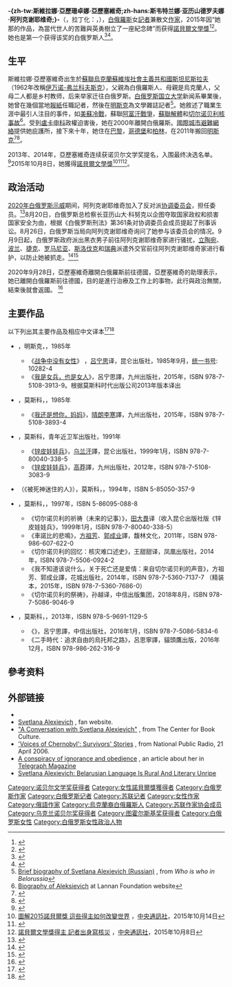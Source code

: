 {{noteTA
|T = zh-hans:斯韦特兰娜·阿列克谢耶维奇; zh-tw:斯維拉娜·亞歷塞維奇;
|1 = zh-hans:斯韦特兰娜; zh-tw:斯維拉娜;
|2 = zh-hans:亚历山德罗芙娜; zh-tw:亞歷珊卓娜;
|3 = zh-hans:阿列克谢耶维奇; zh-tw:亞歷塞維奇;
|4=zh-hans:切尔诺贝利; zh-hk:切爾諾貝爾; zh-tw:車諾比;
}}
{{Infobox writer
|图像     = Swetlana_Alexijewitsch_2013_cropped.jpg
|图像大小 = 220px
|图像说明 = 
|姓名     = 斯維拉娜·亞歷塞維奇 {{Nobel icon|2015年諾貝爾文學獎|诺贝尔文学奖}}<br />{{lang|be|Святлана Алексіевіч}}
|本名     = {{lang|be|Святлана Аляксандраўна Алексіевіч}}
|笔名     = 
|原名     = 
|出生     = {{birth date and age|1948|5|31}}
|出生地点 = {{URS}}[[烏克蘭蘇維埃社會主義共和國|烏克蘭]][[伊万诺-弗兰科夫斯克|斯坦尼斯拉夫]]
|逝世     = <!--卒年在前生年在后{{death date and age|YYYY|MM|DD|YYYY|MM|DD}} 或{{Death year and age| }}-->
|逝世地点 = 
|居处     = 
|职业     = [[记者|记者]]<br />[[作家|作家]]
|国籍     = {{BLR}}
|种族     = 
|公民权   = 
|教育程度 = 
|母校     = 
|创作时期 = 
|体裁     = 
|主题     = 
|文学运动 = 
|代表作   = 
|父母     = 
|配偶     = 
|伴侣     = 
|子女     = 
|亲属     = 
|受影响于 = 
|施影响于 = 
|奖项     = [[诺贝尔文学奖|诺贝尔文学奖]]（2015）<br />[[德国书商和平奖|德国书商和平奖]]<br />[[美第奇奖|美第奇奖]]<br />[[图霍尔斯基奖|图霍尔斯基奖]]
|官方网站 = {{url|http://alexievich.info/}}
|签名     =  Svetlana_Alexijevich_Autograph.jpg
}}
'''-{zh-tw:斯維拉娜·亞歷珊卓娜·亞歷塞維奇;zh-hans:斯韦特兰娜·亚历山德罗夫娜·阿列克谢耶维奇;}-'''（{{lang-be|'''Святлана Аляксандраўна Алексіевіч'''}}，拉丁化：{{lang|la|Svetlana Alexandrovna Alexievich}}，{{bd|1948年|5月31日|||catIdx=Alexievich, Svetlana}}），[[白俄羅斯|白俄羅斯]]女[[記者|記者]]兼散文[[作家|作家]]，2015年因“她那{{tsl|en|Polyphony (literature)|複述寫作法}}的作品，為當代世人的苦難與英勇樹立了一座紀念碑”而获得[[諾貝爾文學獎|諾貝爾文學獎]]<ref name=nobel>{{cite news |url=http://www.nobelprize.org/nobel_prizes/literature/laureates/2015/press.html |title=The Nobel Prize in Literature 2015, Svetlana Alexievich |publisher=Nobelprize.org |date=2015-10-08 |accessdate=2015-10-13 |language=en |archive-date=2015-10-11 |archive-url=https://web.archive.org/web/20151011202635/http://www.nobelprize.org/nobel_prizes/literature/laureates/2015/press.html |dead-url=no }}</ref><ref>{{Cite web|url = http://news.ifeng.com/a/20151009/44798213_0.shtml|title = 阿列克谢耶维奇：用奖金买自由写作|accessdate = 2015-10-09|author = |date = 2015-10-09|publisher = 凤凰网|language = zh-cn|archive-date = 2015-12-08|archive-url = https://web.archive.org/web/20151208152228/http://news.ifeng.com/a/20151009/44798213_0.shtml|dead-url = no}}</ref>。她也是第一个获得该奖的白俄罗斯人<ref>{{cite web |url=http://www.pbs.org/newshour/rundown/svetlana-alexievich-investigative-journalist-belarus-wins-nobel-prize-literature/ |title=Svetlana Alexievich, investigative journalist from Belarus, wins Nobel Prize in Literature |publisher=Pbs.org |date=2013-10-13 |accessdate=2015-10-08 |archive-date=2015-10-09 |archive-url=https://web.archive.org/web/20151009152124/http://www.pbs.org/newshour/rundown/svetlana-alexievich-investigative-journalist-belarus-wins-nobel-prize-literature/ |dead-url=no }}</ref><ref>{{cite web |author=Colin Dwyer |url=http://www.npr.org/sections/thetwo-way/2015/10/08/446840662/belarusian-journalist-svetlana-alexievich-wins-literature-nobel |title=Belarusian Journalist Svetlana Alexievich Wins Literature Nobel : The Two-Way |publisher=NPR |date=2015-06-28 |accessdate=2015-10-08 |archive-date=2015-10-09 |archive-url=https://web.archive.org/web/20151009065735/http://www.npr.org/sections/thetwo-way/2015/10/08/446840662/belarusian-journalist-svetlana-alexievich-wins-literature-nobel |dead-url=no }}</ref>。

==生平==
斯維拉娜·亞歷塞維奇出生於[[蘇聯|蘇聯]][[烏克蘭蘇維埃社會主義共和國|烏克蘭蘇維埃社會主義共和國]][[伊万诺-弗兰科夫斯克|斯坦尼斯拉夫]]（1962年改稱[[伊万诺-弗兰科夫斯克|伊万诺-弗兰科夫斯克]]），父親為白俄羅斯人、母親是烏克蘭人，父母二人都是乡村教师，后来举家迁往白俄罗斯。[[白俄罗斯国立大学|白俄罗斯国立大学]]新闻系畢業後，她曾在幾個當地[[報紙|報紙]]任職記者，然後在[[明斯克|明斯克]]為文學雜誌記者<ref>[http://who.bdg.by/obj.php?&kod=262 Brief biography of Svetlana Alexievich (Russian)] {{webarchive|url=https://web.archive.org/web/20140918014331/http://who.bdg.by/obj.php?&kod=262 |date=2014-09-18 }}, from ''Who is who in Belorussia''</ref>。她敘述了職業生涯中最引人注目的事件，如[[美蘇冷戰|美蘇冷戰]]，蘇聯[[苏阿战争|阿富汗戰爭]]，[[蘇聯解體|蘇聯解體]]和[[切尔诺贝利核事故|切尔诺贝利核事故]]<ref>[http://www.lannan.org/bios/svetlana-alexievich Biography of Aleksievich] {{Wayback|url=http://www.lannan.org/bios/svetlana-alexievich |date=20151011220156 }} at Lannan Foundation website</ref>。受到[[盧卡申科|盧卡申科]]政權迫害後，她在2000年離開白俄羅斯。[[國際城市避難網絡|國際城市避難網絡]]提供她庇護所，接下來十年，她住在[[巴黎|巴黎]]，[[哥德堡|哥德堡]]和[[柏林|柏林]]，在2011年搬回[[明斯克|明斯克]]<ref>{{Cite web |url=http://www.pen-deutschland.de/en/themen/writers-in-exile/ehemalige-stipendiaten/swetlana-alexijewitsch/ |title=PEN Germany |accessdate=2013-10-10 |archive-date=2015-09-24 |archive-url=https://web.archive.org/web/20150924070652/http://www.pen-deutschland.de/en/themen/writers-in-exile/ehemalige-stipendiaten/swetlana-alexijewitsch/ |dead-url=yes }}</ref><ref>{{Cite web |url=http://www.friedenspreis-des-deutschen-buchhandels.de/445950/?aid=626480 |title=The Peace Prize of the German Book Trade |access-date=2013-10-10 |archive-url=https://web.archive.org/web/20151013205625/http://www.friedenspreis-des-deutschen-buchhandels.de/445950/?aid=626480 |archive-date=2015-10-13 |dead-url=yes }}</ref>。

2013年、2014年，亞歷塞維奇连续获诺贝尔文学奖提名，入围最终决选名单。<ref>{{Cite news |url=http://epaper.gmw.cn/gmrb/html/2015-11/10/nw.D110000gmrb_20151110_3-11.htm |title=致敬战争中的女人们 |date=2015-11-10 |work=光明日报 |accessdate=2021-01-03 |archive-date=2021-07-29 |archive-url=https://web.archive.org/web/20210729040650/https://epaper.gmw.cn/gmrb/html/2015-11/10/nw.D110000gmrb_20151110_3-11.htm |dead-url=no }}</ref>2015年10月8日，她獲得[[諾貝爾文學獎|諾貝爾文學獎]]<ref>[http://www.cna.com.tw/news/firstnews/201510145012-1.aspx 圖解2015諾貝爾獎 這些得主如何改變世界] {{Wayback|url=http://www.cna.com.tw/news/firstnews/201510145012-1.aspx |date=20151015134337 }}，[[中央通訊社|中央通訊社]]，2015年10月14日</ref><ref>{{Cite web |url=http://www.cna.com.tw/Proj_GoodBook/582.aspx |title=車諾比的悲鳴 |accessdate=2015-10-08 |archive-date=2015-10-11 |archive-url=https://web.archive.org/web/20151011035646/http://www.cna.com.tw/Proj_GoodBook/582.aspx |dead-url=no }}</ref><ref>[http://www.cna.com.tw/news/firstnews/201510080417-1.aspx 諾貝爾文學獎得主 記者出身寫核災] {{Wayback|url=http://www.cna.com.tw/news/firstnews/201510080417-1.aspx |date=20151013190954 }}，[[中央通訊社|中央通訊社]]，2015年10月8日</ref>。
==政治活动==
[[2020年白俄罗斯示威|2020年白俄罗斯示威]]期间，阿列克谢耶维奇加入了反对派[[协调委员会_(白俄罗斯)|协调委员会]]，担任委员。<ref>{{Cite web |url=https://rada.vision/chleny-soveta |title=存档副本 |accessdate=2020-09-16 |archive-date=2020-08-20 |archive-url=https://web.archive.org/web/20200820150621/https://rada.vision/chleny-soveta |dead-url=no }}</ref>8月20日，白俄罗斯总检察长亚历山大·科努克以企图夺取国家政权和损害国家安全为由，根据《白俄罗斯刑法》第361条对协调委员会成员提起了刑事诉讼。8月26日，白俄罗斯当局向阿列克谢耶维奇询问了她参与该委员会的情况。9月9日起，白俄罗斯政府派出黑衣男子前往阿列克谢耶维奇家进行骚扰，[[立陶宛|立陶宛]]、[[波兰|波兰]]、[[捷克|捷克]]、[[罗马尼亚|罗马尼亚]]、[[斯洛伐克|斯洛伐克]]和[[瑞典|瑞典]]派遣外交官前往阿列克谢耶维奇家进行看护，以防止她被抓走。<ref>{{Cite web |url=https://euobserver.com/foreign/149386 |title=存档副本 |accessdate=2020-09-16 |archive-date=2020-09-16 |archive-url=https://web.archive.org/web/20200916210103/https://euobserver.com/foreign/149386 |dead-url=no }}</ref><ref>{{Cite web |url=https://www.kob.com/news/another-leading-opposition-activist-detained-in-belarus/5856349/?cat=602 |title=存档副本 |accessdate=2020-09-16 |archive-date=2020-09-13 |archive-url=https://web.archive.org/web/20200913031417/https://www.kob.com/news/another-leading-opposition-activist-detained-in-belarus/5856349/?cat=602 |dead-url=no }}</ref>

2020年9月28日，亞歷塞維奇離開白俄羅斯前往德國，亞歷塞維奇的助理表示，她已離開白俄羅斯前往德國，目的是進行治療及工作上的事物，此行與政治無關，結束後就會返國。
<ref>{{Cite web|title=避風頭？白羅斯諾貝爾文學獎得主上月遭約談 今突飛往德國|url=https://news.ltn.com.tw/news/world/breakingnews/3306210|access-date=2020年9月29日|website=[[自由時報|自由時報]]|language=zh-tw|archive-date=2020年10月23日|archive-url=https://web.archive.org/web/20201023045014/https://news.ltn.com.tw/news/world/breakingnews/3306210|dead-url=no}}</ref>

==主要作品==
以下列出其主要作品及相应中文译本<ref>{{Cite web |url=http://www.zhgzk.com/aszxc2x51008n422752157.html |title=白俄女作家获2015年诺贝尔文学奖 其著作曾被禁 |access-date=2015-10-09 |archive-url=https://web.archive.org/web/20160304093524/http://www.zhgzk.com/aszxc2x51008n422752157.html |archive-date=2016-03-04 |dead-url=yes }}</ref><ref>{{cite web|url=http://news.xinhuanet.com/overseas/2015-10/09/c_128298629.htm | language= | title=诺贝尔文学奖得主：她这条路子，和别人不太一样 |publisher=新京报 |date=2015年10月9日 |accessdate= }}</ref>
*{{link-ru|战争中没有女性|У войны не женское лицо|''У войны не женское лицо''}}，明斯克，{{link-be|文学艺术出版社|Мастацкая літаратура (выдавецтва)}}，1985年
** 《[[战争中没有女性|战争中没有女性]]》 ，[[吕宁思|吕宁思]]译，昆仑出版社，1985年9月，[[统一书号|统一书号]]: 10282-4
**《[[我是女兵，也是女人|我是女兵，也是女人]]》，呂宁思譯，九州出版社，2015年，ISBN 978-7-5108-3913-9。根据莫斯科时代出版公司2013年版本译出
* {{link-ru|最后的见证者|Последние свидетели|''Последние свидетели: сто недетских колыбельных''}}，莫斯科，{{le|青年近卫军出版社|Molodaya Gvardiya (publisher)}}，1985年
**《[[我还是想你，妈妈|我还是想你，妈妈]]》，[[晴朗李寒|晴朗李寒]]譯，九州出版社，2015年，ISBN 978-7-5108-3893-4
* {{link-ru|锌皮娃娃兵|Цинковые мальчики|''Цинковые мальчики''}}，莫斯科，青年近卫军出版社，1991年
** 《[[锌皮娃娃兵|锌皮娃娃兵]]》，[[乌兰汗|乌兰汗]]譯，昆仑出版社，1999年1月，ISBN 978-7-80040-338-5
** 《[[锌皮娃娃兵|锌皮娃娃兵]]》，[[高莽|高莽]]譯，九州出版社，2012年，ISBN 978-7-5108-3083-9
* {{lang|ru|''Зачарованные смертью''}}（《被死神迷住的人》），莫斯科，{{link-ru|SLOVO |СЛОВО (Издательство)}}，1994年，ISBN 5-85050-357-9
* {{lang|ru|[[切尔诺贝利的悲鸣|''Чернобыльская молитва'']]}}，莫斯科，{{lang|ru|Остожье}}，1997年，ISBN 5-86095-088-8
** 《切尔诺贝利的祈祷（未来的记事）》，[[田大畏|田大畏]]译（收入昆仑出版社版《锌皮娃娃兵》，1999年1月，ISBN 978-7-80040-338-5）
** 《車諾比的悲鳴》，[[方祖芳|方祖芳]]、[[郭成业|郭成业]]譯，馥林文化，2011年，ISBN 978-986-607-622-0
** 《切尔诺贝利的回忆：核灾难口述史》，王甜甜译，凤凰出版社，2014年，ISBN 978-7-5506-0924-2
** 《我不知道该说什么，关于死亡还是爱情：来自切尔诺贝利的声音》，方祖芳、郭成业譯，花城出版社，2014年，ISBN 978-7-5360-7137-7 （精装本，2015年，ISBN 978-7-5360-7686-0）
** 《切尔诺贝利的祭祷》，孙越译，中信出版集团，2018年8月，ISBN 978-7-5086-9046-9
*{{lang|ru|''Время секонд хэнд''}}，莫斯科，{{link-ru|时代出版社|Время (издательство)}}，2013年，ISBN 978-5-9691-1129-5
** 《{{link-de|二手时间|Secondhand-Zeit}}》，呂宁思譯，中信出版社，2016年1月，ISBN 978-7-5086-5834-6
**《二手時代：追求自由的烏托邦之路》，呂思寧譯，貓頭鷹出版，2016年12月，ISBN 978-986-262-316-9

==參考资料==
{{Reflist|50em}}

==外部链接==
{{commons category|Svetlana Alexievich}}
*{{url|http://alexievich.info/|亞歷塞維奇的个人网站}}{{ru}}
*[http://www.belarus-misc.org/writer/saleksch.htm Svetlana Alexievich] {{Wayback|url=http://www.belarus-misc.org/writer/saleksch.htm |date=20151011013543 }}, fan website.
*[http://www.dalkeyarchive.com/book/?fa=customcontent&GCOI=15647100621780&extrasfile=A09F76ED%2DB0D0%2DB086%2DB637F81345FA715A%2Ehtml "A Conversation with Svetlana Alexievich"] {{Wayback|url=http://www.dalkeyarchive.com/book/?fa=customcontent&GCOI=15647100621780&extrasfile=A09F76ED%2DB0D0%2DB086%2DB637F81345FA715A%2Ehtml |date=20120902182609 }}, from The Center for Book Culture.
*[http://www.npr.org/templates/story/story.php?storyId=5355810 'Voices of Chernobyl': Survivors' Stories] {{Wayback|url=http://www.npr.org/templates/story/story.php?storyId=5355810 |date=20131214203925 }}, from National Public Radio, 21 April 2006.
*[http://www.telegraph.co.uk/culture/books/3644603/A-conspiracy-of-ignorance-and-obedience.html A conspiracy of ignorance and obedience] {{Wayback|url=http://www.telegraph.co.uk/culture/books/3644603/A-conspiracy-of-ignorance-and-obedience.html |date=20131013105009 }}, an article about her in [[Telegraph_Magazine|Telegraph Magazine]]
* [https://web.archive.org/web/20130701180252/http://www.belarusdigest.com/story/svetlana-alexievich-belarusian-language-rural-and-literary-unripe-14532 Svetlana Alexievich: Belarusian Language Is Rural And Literary Unripe]

{{诺贝尔文学奖获得者 (2001年－2025年)}}
{{2015年诺贝尔奖获得者}}
{{Authority control}}
{{DEFAULTSORT:Alexievich, Svetlana}}

[[Category:诺贝尔文学奖获得者|Category:诺贝尔文学奖获得者]]
[[Category:女性諾貝爾獎獲得者|Category:女性諾貝爾獎獲得者]]
[[Category:白俄罗斯作家|Category:白俄罗斯作家]]
[[Category:白俄罗斯记者|Category:白俄罗斯记者]]
[[Category:苏联记者|Category:苏联记者]]
[[Category:女性作家|Category:女性作家]]
[[Category:俄語作家|Category:俄語作家]]
[[Category:烏克蘭裔白俄羅斯人|Category:烏克蘭裔白俄羅斯人]]
[[Category:苏联作家协会成员|Category:苏联作家协会成员]]
[[Category:乌克兰诺贝尔奖获得者|Category:乌克兰诺贝尔奖获得者]]
[[Category:图霍尔斯基奖获得者|Category:图霍尔斯基奖获得者]]
[[Category:白俄罗斯女性|Category:白俄罗斯女性]]
[[Category:白俄罗斯女性政治人物|Category:白俄罗斯女性政治人物]]